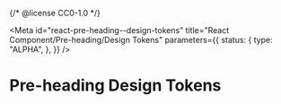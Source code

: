 {/* @license CC0-1.0 */}


<Meta
  id="react-pre-heading--design-tokens"
  title="React Component/Pre-heading/Design Tokens"
  parameters={{
    status: {
      type: "ALPHA",
    },
  }}
/>

# Pre-heading Design Tokens

<ComponentTokensSection tokens={tokens} definition={tokensDefinition} component="utrecht-pre-heading" />
